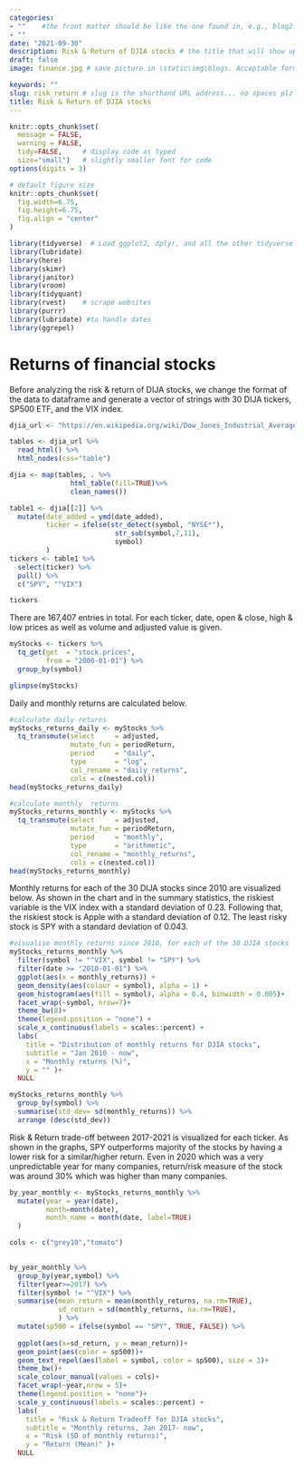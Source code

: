 ```yaml
---
categories:  
- ""    #the front matter should be like the one found in, e.g., blog2.md. It cannot be like the normal Rmd we used
- ""
date: "2021-09-30"
description: Risk & Return of DJIA stocks # the title that will show up once someone gets to this page
draft: false
image: finance.jpg # save picture in \static\img\blogs. Acceptable formats= jpg, jpeg, or png . Your iPhone pics wont work

keywords: ""
slug: risk_return # slug is the shorthand URL address... no spaces plz
title: Risk & Return of DJIA stocks
---
```

  
```r
knitr::opts_chunk$set(
  message = FALSE, 
  warning = FALSE, 
  tidy=FALSE,     # display code as typed
  size="small")   # slightly smaller font for code
options(digits = 3)

# default figure size
knitr::opts_chunk$set(
  fig.width=6.75, 
  fig.height=6.75,
  fig.align = "center"
)
```


```r
library(tidyverse)  # Load ggplot2, dplyr, and all the other tidyverse packages
library(lubridate)
library(here)
library(skimr)
library(janitor)
library(vroom)
library(tidyquant)
library(rvest)    # scrape websites
library(purrr)  
library(lubridate) #to handle dates
library(ggrepel)
```

# Returns of financial stocks

Before analyzing the risk & return of DIJA stocks, we change the format of the data to dataframe and generate a vector of strings with 30 DIJA tickers, SP500 ETF, and the VIX index.

```r

djia_url <- "https://en.wikipedia.org/wiki/Dow_Jones_Industrial_Average"

tables <- djia_url %>% 
  read_html() %>% 
  html_nodes(css="table")

djia <- map(tables, . %>% 
               html_table(fill=TRUE)%>% 
               clean_names())

table1 <- djia[[2]] %>%
  mutate(date_added = ymd(date_added),
         ticker = ifelse(str_detect(symbol, "NYSE*"),
                          str_sub(symbol,7,11),
                          symbol)
         )
tickers <- table1 %>% 
  select(ticker) %>% 
  pull() %>%
  c("SPY", "^VIX")

tickers
```

There are 167,407 entries in total. For each ticker, date, open & close, high & low prices as well as volume and adjusted value is given.

```r

myStocks <- tickers %>% 
  tq_get(get  = "stock.prices",
         from = "2000-01-01") %>%
  group_by(symbol) 

glimpse(myStocks) 
```

Daily and monthly returns are calculated below.

```r
#calculate daily returns
myStocks_returns_daily <- myStocks %>%
  tq_transmute(select     = adjusted, 
               mutate_fun = periodReturn, 
               period     = "daily", 
               type       = "log",
               col_rename = "daily_returns",
               cols = c(nested.col))  
head(myStocks_returns_daily)

#calculate monthly  returns
myStocks_returns_monthly <- myStocks %>%
  tq_transmute(select     = adjusted, 
               mutate_fun = periodReturn, 
               period     = "monthly", 
               type       = "arithmetic",
               col_rename = "monthly_returns",
               cols = c(nested.col)) 
head(myStocks_returns_monthly)
```

Monthly returns for each of the 30 DIJA stocks since 2010 are visualized below. 
As shown in the chart and in the summary statistics, the riskiest variable is the VIX index with a standard deviation of 0.23. Following that, the riskiest stock is Apple with a standard deviation of 0.12. The least risky stock is SPY with a standard deviation of 0.043.

```r
#visualise monthly returns since 2010, for each of the 30 DJIA stocks
myStocks_returns_monthly %>% 
  filter(symbol != "^VIX", symbol != "SPY") %>% 
  filter(date >= "2010-01-01") %>% 
  ggplot(aes(x = monthly_returns)) +
  geom_density(aes(colour = symbol), alpha = 1) +
  geom_histogram(aes(fill = symbol), alpha = 0.4, binwidth = 0.005)+
  facet_wrap(~symbol, nrow=7)+
  theme_bw(8)+
  theme(legend.position = "none") +
  scale_x_continuous(labels = scales::percent) +
  labs(
    title = "Distribution of monthly returns for DJIA stocks",
    subtitle = "Jan 2010 - now",
    x = "Monthly returns (%)",
    y = "" )+
  NULL

myStocks_returns_monthly %>% 
  group_by(symbol) %>% 
  summarise(std_dev= sd(monthly_returns)) %>% 
  arrange (desc(std_dev))
```
Risk & Return trade-off between 2017-2021 is visualized for each ticker. As shown in the graphs, SPY outperforms majority of the stocks by having a lower risk for a similar/higher return. Even in 2020 which was a very unpredictable year for many companies, return/risk measure of the stock was around 30% which was higher than many companies.

```r

by_year_monthly <- myStocks_returns_monthly %>% 
  mutate(year = year(date),
         month=month(date),
         month_name = month(date, label=TRUE)
  )

cols <- c("grey10","tomato")

  
by_year_monthly %>% 
  group_by(year,symbol) %>% 
  filter(year>=2017) %>% 
  filter(symbol != "^VIX") %>% 
  summarise(mean_return = mean(monthly_returns, na.rm=TRUE),
            sd_return = sd(monthly_returns, na.rm=TRUE),
            ) %>% 
  mutate(sp500 = ifelse(symbol == "SPY", TRUE, FALSE)) %>% 
  
  ggplot(aes(x=sd_return, y = mean_return))+
  geom_point(aes(color = sp500))+
  geom_text_repel(aes(label = symbol, color = sp500), size = 3)+
  theme_bw()+
  scale_colour_manual(values = cols)+
  facet_wrap(~year,nrow = 5)+
  theme(legend.position = "none")+
  scale_y_continuous(labels = scales::percent) +
  labs(
    title = "Risk & Return Tradeoff for DJIA stocks",
    subtitle = "Monthly returns, Jan 2017- now",
    x = "Risk (SD of monthly returns)",
    y = "Return (Mean)" )+
  NULL

```
